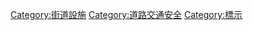 {{Commons cat|Road signs}}
{{Cat main}}

<!--[[Category:Road_traffic_management|Category:Road traffic management]]-->
[[Category:街道設施|Category:街道設施]]
<!--[[Category:各種看板|Category:各種看板]]-->
[[Category:道路交通安全|Category:道路交通安全]]
[[Category:標示|Category:標示]]